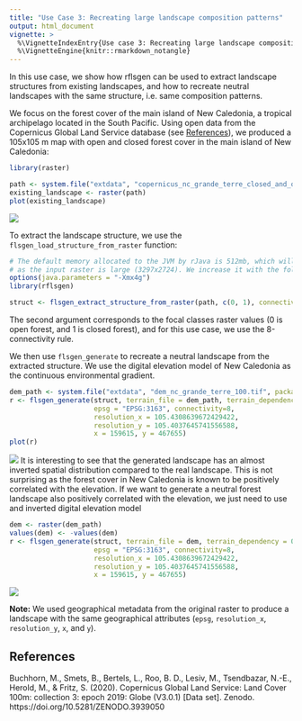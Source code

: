 ```yaml
---
title: "Use Case 3: Recreating large landscape composition patterns"
output: html_document
vignette: >
  %\VignetteIndexEntry{Use case 3: Recreating large landscape composition patterns}
  %\VignetteEngine{knitr::rmarkdown_notangle}
---
```


In this use case, we show how rflsgen can be used to extract landscape structures from existing landscapes, and how to recreate neutral landscapes with the same structure, i.e. same composition patterns.

We focus on the forest cover of the main island of New Caledonia, a tropical archipelago located in the South Pacific. Using open data from the Copernicus Global Land Service database (see [References](#ref)), we produced a 105x105 m map with open and closed forest cover in the main island of New Caledonia:

```r
library(raster)

path <- system.file("extdata", "copernicus_nc_grande_terre_closed_and_open_forests.tif", package = "rflsgen")
existing_landscape <- raster(path)
plot(existing_landscape)
```

![](figures/use_case_3_real_landscape.png)

To extract the landscape structure, we use the `flsgen_load_structure_from_raster` function:

```r
# The default memory allocated to the JVM by rJava is 512mb, which will be insufficient
# as the input raster is large (3297x2724). We increase it with the following line.
options(java.parameters = "-Xmx4g")
library(rflsgen)

struct <- flsgen_extract_structure_from_raster(path, c(0, 1), connectivity = 8)
```

The second argument corresponds to the focal classes raster values (0 is open forest, and 1 is closed forest), and for this use case, we use the 8-connectivity rule.

We then use `flsgen_generate` to recreate a neutral landscape from the extracted structure. We use the digital elevation model of New Caledonia as the continuous environmental gradient.

```r
dem_path <- system.file("extdata", "dem_nc_grande_terre_100.tif", package = "rflsgen")
r <- flsgen_generate(struct, terrain_file = dem_path, terrain_dependency = 0.9,
                     epsg = "EPSG:3163", connectivity=8,
                     resolution_x = 105.4308639672429422,
                     resolution_y = 105.4037645741556588,
                     x = 159615, y = 467655)
plot(r)
```

![](figures/use_case_3_neutral_landscape.png)
It is interesting to see that the generated landscape has an almost inverted spatial distribution compared to the real landscape. This is not surprising as the forest cover in New Caledonia is known to be positively correlated with the elevation. If we want to generate a neutral forest landscape also positively correlated with the elevation, we just need to use and inverted digital elevation model 

```r
dem <- raster(dem_path)
values(dem) <- -values(dem)
r <- flsgen_generate(struct, terrain_file = dem, terrain_dependency = 0.9,
                     epsg = "EPSG:3163", connectivity=8,
                     resolution_x = 105.4308639672429422,
                     resolution_y = 105.4037645741556588,
                     x = 159615, y = 467655)
```

![](figures/use_case_3_neutral_landscape_inv.png)

**Note:** We used geographical metadata from the original raster to produce a landscape with the same geographical attributes (`epsg`, `resolution_x`, `resolution_y`, `x`, and `y`).

## References  <a name="ref"></a>

Buchhorn, M., Smets, B., Bertels, L., Roo, B. D., Lesiv, M., Tsendbazar, N.-E., Herold, M., & Fritz, S. (2020). Copernicus Global Land Service: Land Cover 100m: collection 3: epoch 2019: Globe (V3.0.1) [Data set]. Zenodo. https://doi.org/10.5281/ZENODO.3939050

